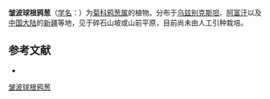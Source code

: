 {{Speciesbox
| name = 皱波球根鸦葱
| status = 
| status_system = 
| image =
| genus = Scorzonera
| species = circumflexa
| authority = Krasch.
}}

'''皱波球根鸦葱'''（[[学名|学名]]：{{lang|la|''Scorzonera circumflexa''}}）为[[菊科|菊科]][[鸦葱属|鸦葱属]]的植物。分布于[[乌兹别克斯坦|乌兹别克斯坦]]、[[阿富汗|阿富汗]]以及[[中国大陆|中国大陆]]的[[新疆|新疆]]等地，见于碎石山坡或山前平原，目前尚未由人工引种栽培。

== 参考文献 ==
<div class="references-small">
* {{cite web| url =http://www.bioinfo.cn/db05/KmzwSpecies.php?action=view&id=5470| title =皱波球根鸦葱| work =《中国高等植物数据库全库》| publisher =中国科学院微生物研究所| author =昆明植物研究所| accessdate =2009-02-25| deadurl =yes| archiveurl =https://web.archive.org/web/20160305033317/http://www.bioinfo.cn/db05/KmzwSpecies.php?action=view&id=5470| archivedate =2016年3月5日| df =}}
</div>
{{Taxonbar|from=Q12824168}}

[[Category:鸦葱属|皱波球根鸦葱]]


{{植物小作品}}